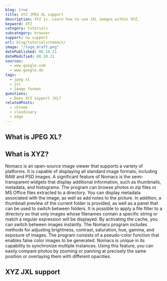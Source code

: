 ```yaml
---
blog: true
title: XYZ JPEG XL support
description: XYZ is. Learn how to use JXL images within XYZ.
keyword: XYZ
category: tutorials
subcategory: browser
support: no support
url: blog/tutorials/nomacs/
image: "/logo_draft.png"
datePublished: 08.10.21
dateModified: 08.10.21
sources:
  - www.google.com
  - www.google.de
tags:
  - jpeg xl
  - jxl
  - image format
questions:
  - Does XYZ support JXL?
relatedPosts:
  - chrome
  - cloudinary
  - edge
---
```


## What is JPEG XL?

## What is XYZ?

Nomacs is an open-source image viewer that supports a variety of platforms. It is capable of displaying all standard image formats, including RAW and PSD images. A significant feature of Nomacs is the semi-transparent widgets that display additional information, such as thumbnails, metadata, and histograms. The program can browse photos in zip files or MS Office files extracted to a directory. You can display metadata associated with the image, as well as add notes to the picture. In addition, a thumbnail preview of the current folder is provided, as well as a panel that can be used to switch between folders. It is possible to apply a file filter to a directory so that only images whose filenames contain a specific string or match a regular expression will be displayed. By activating the cache, you can switch between images instantly. The Nomacs program includes methods for adjusting brightness, contrast, saturation, hue, gamma, and exposure of images. The program consists of a pseudo-color function that enables false color images to be generated. Nomacs is unique in its capability to synchronize multiple instances. Using this feature, you can easily compare photos by zooming or panning at precisely the same position or overlaying them with different opacities.

## XYZ JXL support
